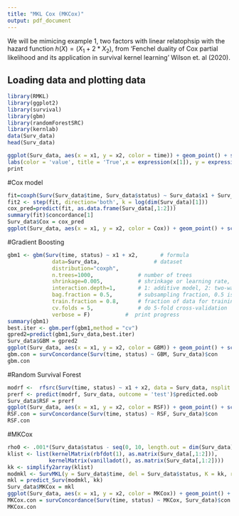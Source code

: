```yaml
---
title: "MKL Cox (MKCox)"
output: pdf_document
---
```


We will be mimicing example 1, two factors with linear relatophsip with the hazard
function $h(X) = (X_1 + 2*X_2)$, from 'Fenchel duality of Cox partial 
likelihood and its application in survival kernel learning' Wilson et. al (2020).

## Loading data and plotting data
```r
library(RMKL)
library(ggplot2)
library(survival)
library(gbm)
library(randomForestSRC)
library(kernlab)
data(Surv_data)
head(Surv_data)
```

```r
ggplot(Surv_data, aes(x = x1, y = x2, color = time)) + geom_point() + scale_color_gradient(low = 'blue', high = 'yellow') + 
labs(color = 'value', title = 'True',x = expression(x[1]), y = expression(x[2])) + theme_bw() + theme(plot.title = element_text(hjust = .5), legend.position = 'right')
print
```



#Cox model
```r
fit=coxph(Surv(Surv_data$time, Surv_data$status) ~ Surv_data$x1 + Surv_data$x2, method = "breslow")
fit2 <- step(fit, direction='both', k = log(dim(Surv_data)[1]))
cox_pred=predict(fit, as.data.frame(Surv_data[,1:2]))
summary(fit)$concordance[1]
Surv_data$Cox = cox_pred
ggplot(Surv_data, aes(x = x1, y = x2, color = Cox)) + geom_point() + scale_color_gradient(low = 'blue', high = 'yellow') + labs(x = expression(x[1]), y = expression(x[2]), color = 'value', title = 'Cox') + theme_bw() + theme(plot.title = element_text(hjust = .5), legend.position = 'right')
```

#Gradient Boosting 
```r
gbm1 <- gbm(Surv(time, status) ~ x1 + x2,       # formula
              data=Surv_data,                 # dataset
              distribution="coxph",
              n.trees=1000,              # number of trees
              shrinkage=0.005,           # shrinkage or learning rate, 0.001 to 0.1 usually work
              interaction.depth=1,       # 1: additive model, 2: two-way interactions, etc
              bag.fraction = 0.5,        # subsampling fraction, 0.5 is probably best
              train.fraction = 0.8,      # fraction of data for training, first train.fraction*N used for training
              cv.folds = 5,              # do 5-fold cross-validation
              verbose = F)           #  print progress
summary(gbm1)
best.iter <- gbm.perf(gbm1,method = "cv")
gpred2=predict(gbm1,Surv_data,best.iter)
Surv_data$GBM = gpred2
ggplot(Surv_data, aes(x = x1, y = x2, color = GBM)) + geom_point() + scale_color_gradient(low = 'blue', high = 'yellow') + labs(x = expression(x[1]), y = expression(x[2]), color = 'value', title = 'GBCox') + theme_bw() + theme(plot.title = element_text(hjust = .5), axis.title.y = element_text(angle = 0, vjust = .5), legend.position = 'bottom')
gbm.con = survConcordance(Surv(time, status) ~ GBM, Surv_data)$con
gbm.con
```

#Random Survival Forest
```r
modrf <-  rfsrc(Surv(time, status) ~ x1 + x2, data = Surv_data, nsplit = 10)
prerf <- predict(modrf, Surv_data, outcome = 'test')$predicted.oob
Surv_data$RSF = prerf
ggplot(Surv_data, aes(x = x1, y = x2, color = RSF)) + geom_point() + scale_color_gradient(low = 'blue', high = 'yellow') + labs(x = expression(x[1]), y = expression(x[2]), color = 'value', title = 'RSF') + theme_bw() + theme(plot.title = element_text(hjust = .5), axis.title.y = element_text(angle = 0, vjust = .5), legend.position = 'bottom')
RSF.con = survConcordance(Surv(time, status) ~ RSF, Surv_data)$con
RSF.con
```

#MKCox
```R
rho0 <- .001*(Surv_data$status - seq(0, 10, length.out = dim(Surv_data)[1]))
klist <- list(kernelMatrix(rbfdot(1), as.matrix(Surv_data[,1:2])),
	         kernelMatrix(vanilladot(), as.matrix(Surv_data[,1:2])))
kk <- simplify2array(klist)
modmkl <- SurvMKL(y = Surv_data$time, del = Surv_data$status, K = kk, rho =  rho0, C = 0.005, lambda = 0.5, maxiter = 500, cri = .01)
mkl = predict_Surv(modmkl, kk)
Surv_data$MKCox = mkl
ggplot(Surv_data, aes(x = x1, y = x2, color = MKCox)) + geom_point() + scale_color_gradient(low = 'blue', high = 'yellow') + labs(x = expression(x[1]), y = expression(x[2]), color = 'value', title = 'MKCox') + theme_bw() + theme(plot.title = element_text(hjust = .5), axis.title.y = element_text(angle = 0, vjust = .5), legend.position = 'bottom')
MKCox.con = survConcordance(Surv(time, status) ~ MKCox, Surv_data)$con
MKCox.con
```

